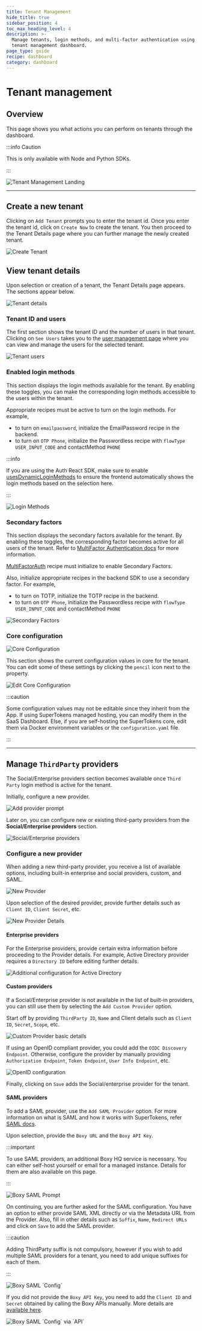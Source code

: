 ```yaml
---
title: Tenant Management
hide_title: true
sidebar_position: 4
toc_max_heading_level: 4
description: >-
  Manage tenants, login methods, and multi-factor authentication using the
  tenant management dashboard.
page_type: guide
recipe: dashboard
category: dashboard
---
```


# Tenant management

## Overview

This page shows you what actions you can perform on tenants through the dashboard.

:::info Caution

This is only available with Node and Python SDKs.

:::

<img src="/img/dashboard/tenant-management/landing.png" alt="Tenant Management Landing"/>

---

## Create a new tenant

Clicking on `Add Tenant` prompts you to enter the tenant id. Once you enter the tenant id, click on `Create Now` to create the tenant. You then proceed to the Tenant Details page where you can further manage the newly created tenant.

<img src="/img/dashboard/tenant-management/create-tenant.gif" alt="Create Tenant"/>


## View tenant details

Upon selection or creation of a tenant, the Tenant Details page appears. The sections appear below.

<img src="/img/dashboard/tenant-management/details.png" alt="Tenant details"/>

### Tenant ID and users

The first section shows the tenant ID and the number of users in that tenant. Clicking on `See Users` takes you to the [user management page](/docs/post-authentication/dashboard/user-management) where you can view and manage the users for the selected tenant.

<img src="/img/dashboard/tenant-management/tenant-users.png" alt="Tenant users"/>

### Enabled login methods

This section displays the login methods available for the tenant. By enabling these toggles, you can make the corresponding login methods accessible to the users within the tenant.

Appropriate recipes must be active to turn on the login methods. For example,

- to turn on `emailpassword`, initialize the EmailPassword recipe in the backend.
- to turn on `OTP Phone`, initialize the Passwordless recipe with `flowType` `USER_INPUT_CODE` and contactMethod `PHONE`

:::info

If you are using the Auth React SDK, make sure to enable [usesDynamicLoginMethods](/docs/authentication/enterprise/common-domain-login#3-tell-supertokens-about-the-saved-tenantid-from-the-previous-step) to ensure the frontend automatically shows the login methods based on the selection here.

:::

<img src="/img/dashboard/tenant-management/login-methods.png" alt="Login Methods"/>

### Secondary factors

This section displays the secondary factors available for the tenant. By enabling these toggles, the corresponding factor becomes active for all users of the tenant. Refer to [MultiFactor Authentication docs](/docs/additional-verification/mfa/introduction) for more information.

[MultiFactorAuth](/docs/additional-verification/mfa/initial-setup) recipe must initialize to enable Secondary Factors.

Also, initialize appropriate recipes in the backend SDK to use a secondary factor. For example,

- to turn on TOTP, initialize the TOTP recipe in the backend.
- to turn on `OTP Phone`, initialize the Passwordless recipe with `flowType` `USER_INPUT_CODE` and contactMethod `PHONE`

<img src="/img/dashboard/tenant-management/secondary-factors.png" alt="Secondary Factors"/>

### Core configuration

<img src="/img/dashboard/tenant-management/core-config.png" alt="Core Configuration"/>

This section shows the current configuration values in core for the tenant. You can edit some of these settings by clicking the `pencil` icon next to the property.

<img src="/img/dashboard/tenant-management/edit-core-config.png" alt="Edit Core Configuration"/>

:::caution

Some configuration values may not be editable since they inherit from the App. If using SuperTokens managed hosting, you can modify them in the SaaS Dashboard. Else, if you are self-hosting the SuperTokens core, edit them via Docker environment variables or the `configuration.yaml` file.

:::

---

## Manage `ThirdParty` providers

The Social/Enterprise providers section becomes available once `Third Party` login method is active for the tenant.

Initially, configure a new provider.

<img src="/img/dashboard/tenant-management/add-provider-prompt.png" alt="Add provider prompt"/>

Later on, you can configure new or existing third-party providers from the **Social/Enterprise providers** section.

<img src="/img/dashboard/tenant-management/third-party-providers.png" alt="Social/Enterprise providers"/>

### Configure a new provider

When adding a new third-party provider, you receive a list of available options, including built-in enterprise and social providers, custom, and SAML.

<img src="/img/dashboard/tenant-management/new-provider.png" alt="New Provider"/>

Upon selection of the desired provider, provide further details such as `Client ID`, `Client Secret`, etc.

<img src="/img/dashboard/tenant-management/new-provider-details.png" alt="New Provider Details"/>

#### Enterprise providers

For the Enterprise providers, provide certain extra information before proceeding to the Provider details. For example, Active Directory provider requires a `Directory ID` before editing further details.

<img src="/img/dashboard/tenant-management/active-directory.png" alt="Additional configuration for Active Directory"/>

#### Custom providers

If a Social/Enterprise provider is not available in the list of built-in providers, you can still use them by selecting the `Add Custom Provider` option.

Start off by providing `ThirdParty ID`, `Name` and Client details such as `Client ID`, `Secret`, `Scope`, etc.

<img src="/img/dashboard/tenant-management/custom-provider-basic-details.png" alt="Custom Provider basic details"/>

If using an OpenID compliant provider, you could add the `OIDC Discovery Endpoint`. Otherwise, configure the provider by manually providing `Authorization Endpoint`, `Token Endpoint`, `User Info Endpoint`, etc.

<img src="/img/dashboard/tenant-management/openid-configuration.png" alt="OpenID configuration"/>

Finally, clicking on `Save` adds the Social/enterprise provider for the tenant.

#### SAML providers

To add a SAML provider, use the `Add SAML Provider` option. For more information on what is SAML and how it works with SuperTokens, refer [SAML docs](/docs/authentication/enterprise/saml/what-is-saml).

Upon selection, provide the `Boxy URL` and the `Boxy API Key`.

:::important

To use SAML providers, an additional Boxy HQ service is necessary. You can either self-host yourself or email for a managed instance. Details for them are also available on this page.

:::

<img src="/img/dashboard/tenant-management/saml-prompt.png" alt="Boxy SAML Prompt"/>

On continuing, you are further asked for the SAML configuration. You have an option to either provide SAML XML directly or via the Metadata URL from the Provider. Also, fill in other details such as `Suffix`, `Name`, `Redirect URLs` and click on `Save` to add the SAML provider.

:::caution

Adding ThirdParty suffix is not compulsory, however if you wish to add multiple SAML providers for a tenant, you need to add unique suffixes for each of them.

:::

<img src="/img/dashboard/tenant-management/saml-config.png" alt="Boxy SAML `Config`"/>

If you did not provide the `Boxy API Key`, you need to add the `Client ID` and `Secret` obtained by calling the Boxy APIs manually. More details are [available here](/docs/authentication/enterprise/saml/boxy-hq-guide#4-upload-the-base64-xml-string-to-saml-jackson).

<img src="/img/dashboard/tenant-management/saml-config-via-api.png" alt="Boxy SAML `Config` via `API`"/>
